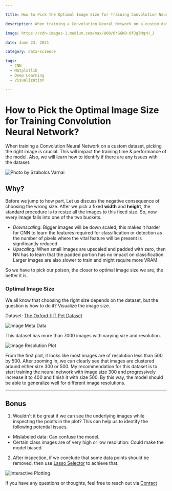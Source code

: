 ```yaml
---

title: How to Pick the Optimal Image Size for Training Convolution Neural Network? 

description: When training a Convolution Neural Network on a custom dataset, picking the right image is crucial. This will impact the training time &...

image: https://cdn-images-1.medium.com/max/800/0*GGKO-0fJglMqrH_J

date: June 23, 2021

category: data-science

tags:
  - CNN
  - Matplotlib
  - Deep Learning
  - Visualization

---
```

 
# How to Pick the Optimal Image Size for Training Convolution Neural Network? 

When training a Convolution Neural Network on a custom dataset, picking the right image is crucial. This will impact the training time & performance of the model. Also, we will learn how to identify if there are any issues with the dataset. 

![Photo by Szabolcs
Varnai](https://cdn-images-1.medium.com/max/800/0*GGKO-0fJglMqrH_J)


## Why? 

Before we jump to how part, Let us discuss the negative consequence of
choosing the wrong size. After we pick a fixed **width** and **height**,
the standard procedure is to resize all the images to this fixed size.
So, now every image falls into one of the two buckets.

-   *Downscaling:* Bigger images will be down scaled, this makes it
    harder for CNN to learn the features required for classification or
    detection as the number of pixels where the vital feature will be
    present is significantly reduced.
-   *Upscaling:* When small images are upscaled and padded with zero,
    then NN has to learn that the padded portion has no impact on
    classification. Larger images are also slower to train and might
    require more VRAM.

So we have to pick our poison, the closer to optimal image size we are,
the better it is.

### Optimal Image Size 

We all know that choosing the right size depends on the dataset, but the
question is how to do it? Visualize the image size.

Dataset: [The Oxford-IIIT Pet
Dataset](https://www.robots.ox.ac.uk/%7Evgg/data/pets/)

<script src="https://gist.github.com/6aravind/14c37b524748969fc92c6c9ba39e7159.js?file=Identify_Image_Resolutions.py"> </script>


![Image
Meta Data](https://cdn-images-1.medium.com/max/800/1*dVO2WqrsbHcdbhGsuQISgQ.png)

This dataset has more than 7000 images with varying size and resolution.

<script src="https://gist.github.com/6aravind/14c37b524748969fc92c6c9ba39e7159.js?file=Visualize_Image_Resolutions.py"></script>

 
![Image Resolution
Plot](https://cdn-images-1.medium.com/max/1200/1*qQe56sdFNK3eyZD618aneg.png)


 
From the first plot, it looks like most images are of resolution less
than 500 by 500. After zooming in, we can clearly see that images are
clustered around either size 300 or 500. My recommendation for this
dataset is to start training the neural network with image size 300 and
progressively increase it to 400 and finish it with size 500. By this
way, the model should be able to generalize well for different image
resolutions.

---

 
## Bonus 

1.  Wouldn't it be great if we can see the underlying images while
    inspecting the points in the plot? This can help us to identify the
    following potential issues.

-   Mislabeled data: Can confuse the model.
-   Certain class images are of very high or low resolution: Could make
    the model biased.

2. After inspection, if we conclude that some data points should be
removed, then use [Lasso
Selector](https://matplotlib.org/stable/gallery/widgets/lasso_selector_demo_sgskip.html) to achieve that.

<script src="https://gist.github.com/6aravind/14c37b524748969fc92c6c9ba39e7159.js?file=Interactive_Plotting.py"></script>


![Interactive
Plotting](https://cdn-images-1.medium.com/max/1200/1*-zwCsHGbvFb-MVAAMtWO9w.gif)

If you have any questions or thoughts, feel free to reach out via
[Contact](https://raravind.com/#contact)
